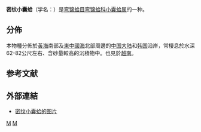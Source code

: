 {{Speciesbox
 | taxon = Saccella gordonis
 | authority = (Yokoyama, 1920)
 | synonyms_ref = {{r|WoRMS_818933}}
 | synonyms = 
* ''Leda gordonis'' {{small|Yokoyama, 1920}}
* ''[[Nuculana|Nuculana]]'' (''Saccella'') ''gordonis'' {{small|(Yokoyama, 1920)}}
* ''Nuculana gordonis'' {{small|(Yokoyama, 1920)}}
}}

'''密纹小囊蛤'''（学名：''{{lang|la|Saccella gordonis}}''）是[[弯锦蛤目|弯锦蛤目]][[弯锦蛤科|弯锦蛤科]][[小囊蛤属|小囊蛤属]]的一种{{r|shell_3578}}。

==分佈==
本物種分佈於[[黃海|黃海]]南部及[[東中國海|東中國海]]北部周邊{{r|shell_3578|徐鳳山1999}}的[[中国大陆|中国大陆]]{{r|shell_3578|shelldoc_420090220086_01}}和[[韩国|韩国]]{{r|shell_3578|shelldoc_720090224017}}沿岸，常棲息於水深62-82公尺左右、含砂量較高的沉積物中{{r|shell_3578}}。也見於[[越南|越南]]{{r|WoRMS_818933 |Hylleberg 2003}}。

==参考文献==
{{reflist|refs=
<ref name="Hylleberg 2003">{{cite book
 |last1=Hylleberg |first1=J.
 |last2=Kilburn  |first2=R. N.
 |year=2003
 |title=Marine molluscs of Vietnam. Annotations, voucher material, and species in need of verification 
 |publisher=Phuket Marine Biological Center Special Publication |series=28 |pages=1-300 |language=en }}</ref>  
<ref name="shell_3578">{{cite web
 |url=http://shell.sinica.edu.tw/chinese/shellbase_detail.php?science_no=3578
 |title=国际贝库：密纹小囊蛤
 |publisher=台湾贝类资料库
 |accessdate=2017-12-08
 |archive-date=2016-03-04
 |archive-url=https://web.archive.org/web/20160304205408/http://shell.sinica.edu.tw/chinese/shellbase_detail.php?science_no=3578
 |dead-url=no
 }}</ref>
<ref name="shelldoc_420090220086_01">{{shelldoc_420090220086_01}}</ref>
<ref name="徐鳳山1999">{{徐鳳山1999}}</ref>
<ref name="shelldoc_720090224017">{{shelldoc_720090224017}}</ref>
<ref name="WoRMS_818933">{{WoRMS |id=818933
 |title=''Saccella gordonis'' (Yokoyama, 1920) |db=MolluscaBase
 |last=Sartori |first=André F.
 |date=2016-01-03 |access-date=2017-12-08}}</ref>
}}

==外部連結==
* [https://livedoor.blogimg.jp/kudamaki2019/imgs/d/5/d5b7ab46.jpg 密纹小囊蛤的图片] {{Wayback|url=https://livedoor.blogimg.jp/kudamaki2019/imgs/d/5/d5b7ab46.jpg |date=20220128034238 }}

{{Taxonbar}}
[[Category:小囊蛤属|M]]
[[Category:1920年描述的动物|M]]